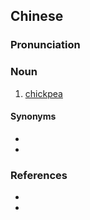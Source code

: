 {{also|鸡豆}}
==Chinese==
{{zh-forms|s=鸡豆}}

===Pronunciation===
{{zh-pron
|m=jīdòu
|c=gai1 dau6-2
|cat=n
}}

===Noun===
{{zh-noun}}

# [[chickpea]]

====Synonyms====
* {{zh-l|鷹嘴豆}}
* {{zh-l|桃爾豆}}

===References===
* {{pedialite|鷹嘴豆|lang=zh}}
* {{pedialite|chickpea}}